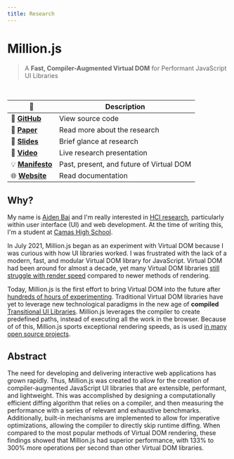 ```yaml
---
title: Research
---
```



<h1 style={{ textAlign: 'left' }}>Million.js</h1>

> A **Fast, Compiler-Augmented Virtual DOM** for Performant JavaScript UI Libraries

<br />

| 🔗                                                                                                                                                                                       | Description                              |
| ---------------------------------------------------------------------------------------------------------------------------------------------------------------------------------------- | ---------------------------------------- |
| 💽 [**GitHub**](https://github.com/aidenybai/million)                                                                                                                                    | View source code                         |
| 📝 [**Paper**](https://arxiv.org/abs/2202.08409v1)                                                                                                                                       | Read more about the research             |
| 🚧 [**Slides**](https://docs.google.com/presentation/d/e/2PACX-1vQ5ChzziKq1rgjKP0PvMVjJwd4x8_H0EdNbeUQmMzG7k8k3AloQRm86D9aEuvwzz2GtPW6JCiRTx_9P/pub?start=false&loop=false&delayms=3000) | Brief glance at research                 |
| 🌇 [**Video**](https://youtu.be/rSVg-IT0PYg)                                                                                                                                             | Live research presentation               |
| 💡 [**Manifesto**](https://aidenybai.com/thoughts/virtual-dom)                                                                                                                           | Past, present, and future of Virtual DOM |
| 🌐 [**Website**](https://million.js.org/)                                                                                                                                                | Read documentation                       |

## Why?

My name is [Aiden Bai](https://aidenybai.com) and I'm really interested in [HCI research](https://en.wikipedia.org/wiki/Human%E2%80%93computer_interaction), particularly within user interface (UI) and web development. At the time of writing this, I'm a student at [Camas High School](https://camas.wednet.edu/schools/chs/).

In July 2021, Million.js began as an experiment with Virtual DOM because I was curious with how UI libraries worked. I was frustrated with the lack of a modern, fast, and modular Virtual DOM library for JavaScript. Virtual DOM had been around for almost a decade, yet many Virtual DOM libraries [still struggle with render speed](https://krausest.github.io/js-framework-benchmark/current.html) compared to newer methods of rendering.

Today, Million.js is the first effort to bring Virtual DOM into the future after [hundreds of hours of experimenting](https://github.com/aidenybai/million/graphs/commit-activity). Traditional Virtual DOM libraries have yet to leverage new technological paradigms in the new age of **compiled** [Transitional UI Libraries](https://www.youtube.com/watch?v=860d8usGC0o). Million.js leverages the compiler to create predefined paths, instead of executing all the work in the browser. Because of of this, Million.js sports <Link href="/benchmarks">exceptional rendering speeds</Link>, as is used [in many open source projects](https://github.com/aidenybai/million#acknowledgments).

## Abstract

The need for developing and delivering interactive web applications has grown rapidly. Thus, Million.js was created to allow for the creation of compiler-augmented JavaScript UI libraries that are extensible, performant, and lightweight. This was accomplished by designing a computationally efficient diffing algorithm that relies on a compiler, and then measuring the performance with a series of relevant and exhaustive benchmarks. Additionally, built-in mechanisms are implemented to allow for imperative optimizations, allowing the compiler to directly skip runtime diffing. When compared to the most popular methods of Virtual DOM rendering, these findings showed that Million.js had superior performance, with 133% to 300% more operations per second than other Virtual DOM libraries.
